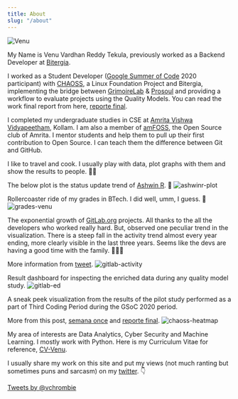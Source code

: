 ```yaml
---
title: About
slug: "/about"
---
```


![Venu](./pic.jpg)

My Name is Venu Vardhan Reddy Tekula, previously worked as a Backend Developer at [Bitergia](https://bitergia.com/).

I worked as a Student Developer ([Google Summer of Code](https://summerofcode.withgoogle.com/) 2020 participant) with 
[CHAOSS](https://chaoss.community/), a Linux Foundation Project and Bitergia, implementing the bridge between [GrimoireLab](https://github.com/chaoss/grimoirelab) & 
[Prosoul](https://github.com/Bitergia/prosoul) and providing a workflow to evaluate projects using the Quality Models. You can read the work final report from here, 
[reporte final](https://vchrombie.github.io/blog/gsoc-final-report/).

I completed my undergraduate studies in CSE at 
[Amrita Vishwa Vidyapeetham](https://www.amrita.edu/), Kollam. I am also a member of 
[amFOSS](https://amfoss.in/), the Open Source club of Amrita. I mentor students and help them to pull up their first contribution to Open Source. I can teach them the difference between Git and GitHub.

I like to travel and cook. I usually play with data, plot graphs with them and show the results to people. 🕵️‍♂️

The below plot is the status update trend of [Ashwin R](https://ashwinkey04.github.io/). 🧐
![ashwinr-plot](./ashwinr-plot.jpg)

Rollercoaster ride of my grades in BTech. I did well, umm, I guess. 🎢
![grades-venu](./grades-venu.png)

The exponential growth of [GitLab.org](https://gitlab.com/gitlab-org/) projects. All thanks to the all the developers who worked really hard. But, observed one peculiar trend in the visualization. There is a steep fall in the activity trend almost every year ending, more clearly visible in the last three years.
Seems like the devs are having a good time with the family. 🎄🎅🎁

More information from [tweet](https://twitter.com/vchrombie/status/1290775534922690560).
![gitlab-activity](./gitlab-activity.png)

Result dashboard for inspecting the enriched data during any quality model study.
![gitlab-ed](./gitlab-ed.png)

A sneak peek visualization from the results of the pilot study performed as a part of Third Coding Period during the GSoC 2020 period.

More from this post, [semana once](https://github.com/vchrombie/gsoc/tree/master/work/week-11#semana-once) and [reporte final](https://vchrombie.github.io/blog/gsoc-final-report).
![chaoss-heatmap](./chaoss-heatmap.png)

My area of interests are Data Analytics, Cyber Security and Machine Learning. I mostly work with Python. Here is my Curriculum Vitae for reference, [CV-Venu](https://vchrombie.github.io/docs/cv.pdf).

I usually share my work on this site and put my views (not much ranting but sometimes puns and sarcasm) on my [twitter](https://twitter.com/vchrombie). 👇

<a class="twitter-timeline"
  href="https://twitter.com/vchrombie"
  data-width="360"
  data-height="540">
Tweets by @vchrombie
</a>